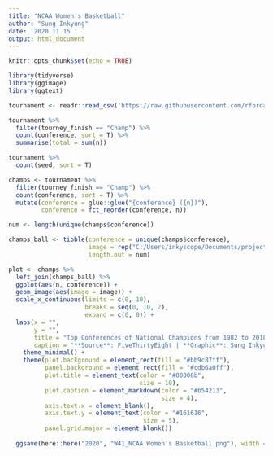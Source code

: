 ```yaml
---
title: "NCAA Women's Basketball"
author: "Sung Inkyung"
date: '2020 11 15 '
output: html_document
---
```


```r
knitr::opts_chunk$set(echo = TRUE)
```

```r
library(tidyverse)
library(ggimage)
library(ggtext)
```


```r
tournament <- readr::read_csv('https://raw.githubusercontent.com/rfordatascience/tidytuesday/master/data/2020/2020-10-06/tournament.csv')

tournament %>% 
  filter(tourney_finish == "Champ") %>% 
  count(conference, sort = T) %>% 
  summarise(total = sum(n))

tournament %>% 
  count(seed, sort = T)
```


```r
champs <- tournament %>% 
  filter(tourney_finish == "Champ") %>% 
  count(conference, sort = T) %>% 
  mutate(conference = glue::glue("{conference} ({n})"),
         conference = fct_reorder(conference, n))

num <- length(unique(champs$conference))

champs_ball <- tibble(conference = unique(champs$conference),
                      image = rep("C:/Users/inkyscope/Documents/projectR/datavizRscope/image/basketball.png"), 
                      length.out = num)

plot <- champs %>% 
  left_join(champs_ball) %>% 
  ggplot(aes(n, conference)) +
  geom_image(aes(image = image)) +
  scale_x_continuous(limits = c(0, 10),
                     breaks = seq(0, 10, 2),
                     expand = c(0, 0)) +
  labs(x = "",
       y = "",
       title = "Top Conferences of National Champions from 1982 to 2018",
       caption = "**Source**: FiveThirtyEight | **Graphic**: Sung Inkyung") +
    theme_minimal() +
    theme(plot.background = element_rect(fill = "#bb9c87ff"),
          panel.background = element_rect(fill = "#cdb6a0ff"),
          plot.title = element_text(color = "#00008b",
                                    size = 10),
          plot.caption = element_markdown(color = "#b54213",
                                          size = 4),
          axis.text.x = element_blank(),
          axis.text.y = element_text(color = "#161616",
                                     size = 5),
          panel.grid.major = element_blank())
  
  ggsave(here::here("2020", "W41_NCAA Women's Basketball.png"), width = 14, height = 8, units = "cm")
```
